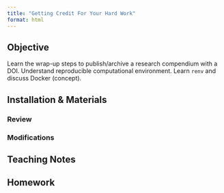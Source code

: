```yaml
---
title: "Getting Credit For Your Hard Work"
format: html
---
```


## Objective

Learn the wrap-up steps to publish/archive a research compendium with a DOI.
Understand reproducible computational environment.
Learn `renv` and discuss Docker (concept).

## Installation & Materials

### Review

### Modifications

## Teaching Notes

## Homework

